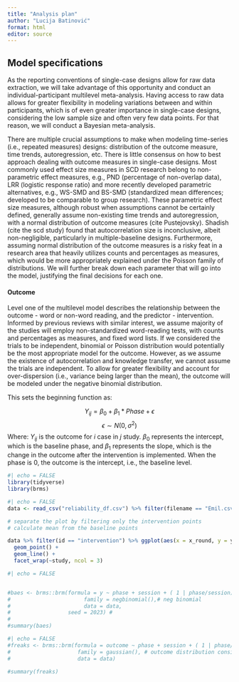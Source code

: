 ```yaml
---
title: "Analysis plan"
author: "Lucija Batinović"
format: html
editor: source
---
```


## Model specifications

As the reporting conventions of single-case designs allow for raw data extraction, we will take advantage of this opportunity and conduct an individual-participant multilevel meta-analysis. Having access to raw data allows for greater flexibility in modeling variations between and within participants, which is of even greater importance in single-case designs, considering the low sample size and often very few data points. For that reason, we will conduct a Bayesian meta-analysis. 

There are multiple crucial assumptions to make when modeling time-series (i.e., repeated measures) designs: distribution of the outcome measure, time trends, autoregression, etc. There is little consensus on how to best approach dealing with outcome measures in single-case designs. Most commonly used effect size measures in SCD research belong to non-parametric effect measures, e.g., PND (percentage of non-overlap data), LRR (logistic response ratio) and more recently developed parametric alternatives, e.g., WS-SMD and BS-SMD (standardized mean differences; developed to be comparable to group research). These parametric effect size measures, although robust when assumptions cannot be certainly defined, generally assume non-existing time trends and autoregression, with a normal distribution of outcome measures (cite Pustejovsky). Shadish (cite the scd study) found that autocorrelation size is inconclusive, albeit non-negligible, particularly in multiple-baseline designs. Furthermore, assuming normal distribution of the outcome measures is a risky feat in a research area that heavily utilizes counts and percentages as measures, which would be more appropriately explained under the Poisson family of distributions. We will further break down each parameter that will go into the model, justifying the final decisions for each one.

#### Outcome
Level one of the multilevel model describes the relationship between the outcome - word or non-word reading, and the predictor - intervention. Informed by previous reviews with similar interest, we assume majority of the studies will employ non-standardized word-reading tests, with counts and percentages as measures, and fixed word lists. If we considered the trials to be independent, binomial or Poisson distribution would potentially be the most appropriate model for the outcome. However, as we assume the existence of autocorrelation and knowledge transfer, we cannot assume the trials are independent. To allow for greater flexibility and account for over-dispersion (i.e., variance being larger than the mean), the outcome will be modeled under the negative binomial distribution. 

This sets the beginning function as:

$$
Y_{ij} = \beta_0 + \beta_1*Phase + \epsilon
$$
$$
\epsilon \sim N(0,\sigma^2)
$$
Where: $Y_{ij}$  is the outcome for _i_ case in _j_ study. $\beta_0$  represents the intercept, which is the baseline phase, and $\beta_1$  represents the slope, which is the change in the outcome after the intervention is implemented. When the phase is 0, the outcome is the intercept, i.e., the baseline level. 

```r
#| echo = FALSE
library(tidyverse)
library(brms)
```

```r
#| echo = FALSE
data <- read_csv("reliability_df.csv") %>% filter(filename == "Emil.csv")

# separate the plot by filtering only the intervention points
# calculate mean from the baseline points

data %>% filter(id == "intervention") %>% ggplot(aes(x = x_round, y = y_round, color = case)) +
  geom_point() +
  geom_line() +
  facet_wrap(~study, ncol = 3)

```

```r
#| echo = FALSE


#baes <- brms::brm(formula = y ~ phase + session + ( 1 | phase/session) + #ar(time = session, p = 1), #fixed effect within case; autoregression order 1
#                       family = negbinomial(),# neg binomial
#                       data = data,
#                  seed = 2023) # 
#
#summary(baes)

```

```r
#| echo = FALSE
#freaks <- brms::brm(formula = outcome ~ phase + session + ( 1 | phase/session) + ar(time = session, p = 1), #fixed effect within case; autoregression order 1
#                     family = gaussian(), # outcome distribution considered gaussian
#                     data = data) 

#summary(freaks)
```

